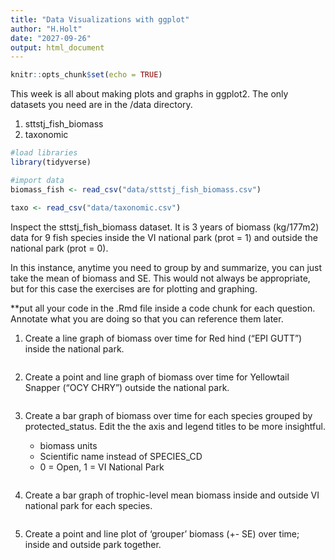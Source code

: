 ```yaml
---
title: "Data Visualizations with ggplot"
author: "H.Holt"
date: "2027-09-26"
output: html_document
---
```


```r
knitr::opts_chunk$set(echo = TRUE)
```

This week is all about making plots and graphs in ggplot2. The only datasets you need are in the /data directory.

1)  sttstj_fish_biomass
2)  taxonomic

```r
#load libraries
library(tidyverse)

#import data
biomass_fish <- read_csv("data/sttstj_fish_biomass.csv")

taxo <- read_csv("data/taxonomic.csv")
```

Inspect the sttstj_fish_biomass dataset. It is 3 years of biomass (kg/177m2) data for 9 fish species inside the VI national park (prot = 1) and outside the national park (prot = 0).

In this instance, anytime you need to group by and summarize, you can just take the mean of biomass and SE. This would not always be appropriate, but for this case the exercises are for plotting and graphing.

\*\*put all your code in the .Rmd file inside a code chunk for each question. Annotate what you are doing so that you can reference them later.

1.  Create a line graph of biomass over time for Red hind ("EPI GUTT") inside the national park.

```r

```

2.  Create a point and line graph of biomass over time for Yellowtail Snapper ("OCY CHRY") outside the national park.

```r

```

3.  Create a bar graph of biomass over time for each species grouped by protected_status. Edit the the axis and legend titles to be more insightful.

    -   biomass units
    -   Scientific name instead of SPECIES_CD
    -   0 = Open, 1 = VI National Park

    ```r

    ```

4.  Create a bar graph of trophic-level mean biomass inside and outside VI national park for each species.

```r

```

5.  Create a point and line plot of 'grouper' biomass (+- SE) over time; inside and outside park together.

```r

```

